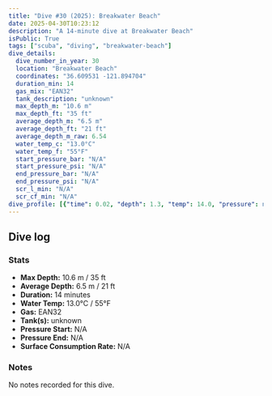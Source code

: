 ```yaml
---
title: "Dive #30 (2025): Breakwater Beach"
date: 2025-04-30T10:23:12
description: "A 14-minute dive at Breakwater Beach"
isPublic: True
tags: ["scuba", "diving", "breakwater-beach"]
dive_details:
  dive_number_in_year: 30
  location: "Breakwater Beach"
  coordinates: "36.609531 -121.894704"
  duration_min: 14
  gas_mix: "EAN32"
  tank_description: "unknown"
  max_depth_m: "10.6 m"
  max_depth_ft: "35 ft"
  average_depth_m: "6.5 m"
  average_depth_ft: "21 ft"
  average_depth_m_raw: 6.54
  water_temp_c: "13.0°C"
  water_temp_f: "55°F"
  start_pressure_bar: "N/A"
  start_pressure_psi: "N/A"
  end_pressure_bar: "N/A"
  end_pressure_psi: "N/A"
  scr_l_min: "N/A"
  scr_cf_min: "N/A"
dive_profile: [{"time": 0.02, "depth": 1.3, "temp": 14.0, "pressure": null}, {"time": 0.02, "depth": 0.0, "temp": 13.0, "pressure": null}, {"time": 0.03, "depth": 1.43, "temp": 14.0, "pressure": null}, {"time": 0.08, "depth": 1.62, "temp": 14.0, "pressure": null}, {"time": 0.1, "depth": 1.76, "temp": 14.0, "pressure": null}, {"time": 0.12, "depth": 1.94, "temp": 14.0, "pressure": null}, {"time": 0.13, "depth": 2.08, "temp": 14.0, "pressure": null}, {"time": 0.15, "depth": 2.2, "temp": 14.0, "pressure": null}, {"time": 0.17, "depth": 2.31, "temp": 14.0, "pressure": null}, {"time": 0.18, "depth": 2.49, "temp": 14.0, "pressure": null}, {"time": 0.2, "depth": 2.69, "temp": 14.0, "pressure": null}, {"time": 0.22, "depth": 2.84, "temp": 14.0, "pressure": null}, {"time": 0.23, "depth": 2.97, "temp": 14.0, "pressure": null}, {"time": 0.25, "depth": 3.07, "temp": 14.0, "pressure": null}, {"time": 0.28, "depth": 3.24, "temp": 14.0, "pressure": null}, {"time": 0.3, "depth": 3.4, "temp": 14.0, "pressure": null}, {"time": 0.32, "depth": 3.58, "temp": 14.0, "pressure": null}, {"time": 0.33, "depth": 3.75, "temp": 14.0, "pressure": null}, {"time": 0.35, "depth": 3.88, "temp": 14.0, "pressure": null}, {"time": 0.38, "depth": 4.09, "temp": 14.0, "pressure": null}, {"time": 0.4, "depth": 4.22, "temp": 14.0, "pressure": null}, {"time": 0.43, "depth": 4.38, "temp": 14.0, "pressure": null}, {"time": 0.47, "depth": 4.57, "temp": 14.0, "pressure": null}, {"time": 0.52, "depth": 4.42, "temp": 14.0, "pressure": null}, {"time": 0.72, "depth": 4.59, "temp": 13.0, "pressure": null}, {"time": 0.75, "depth": 4.69, "temp": 13.0, "pressure": null}, {"time": 0.92, "depth": 4.83, "temp": 13.0, "pressure": null}, {"time": 1.3, "depth": 4.94, "temp": 13.0, "pressure": null}, {"time": 1.37, "depth": 5.08, "temp": 13.0, "pressure": null}, {"time": 1.38, "depth": 5.21, "temp": 13.0, "pressure": null}, {"time": 1.45, "depth": 5.31, "temp": 13.0, "pressure": null}, {"time": 1.52, "depth": 5.44, "temp": 13.0, "pressure": null}, {"time": 1.55, "depth": 5.63, "temp": 13.0, "pressure": null}, {"time": 1.63, "depth": 5.5, "temp": 13.0, "pressure": null}, {"time": 1.7, "depth": 5.65, "temp": 13.0, "pressure": null}, {"time": 1.83, "depth": 5.78, "temp": 13.0, "pressure": null}, {"time": 1.95, "depth": 5.94, "temp": 13.0, "pressure": null}, {"time": 1.98, "depth": 6.06, "temp": 13.0, "pressure": null}, {"time": 2.0, "depth": 6.17, "temp": 13.0, "pressure": null}, {"time": 2.05, "depth": 6.07, "temp": 13.0, "pressure": null}, {"time": 2.12, "depth": 6.26, "temp": 13.0, "pressure": null}, {"time": 2.13, "depth": 6.41, "temp": 13.0, "pressure": null}, {"time": 2.25, "depth": 6.53, "temp": 13.0, "pressure": null}, {"time": 2.35, "depth": 6.64, "temp": 13.0, "pressure": null}, {"time": 2.37, "depth": 6.75, "temp": 13.0, "pressure": null}, {"time": 2.38, "depth": 6.86, "temp": 13.0, "pressure": null}, {"time": 2.5, "depth": 7.02, "temp": 13.0, "pressure": null}, {"time": 2.53, "depth": 7.15, "temp": 13.0, "pressure": null}, {"time": 2.62, "depth": 7.25, "temp": 13.0, "pressure": null}, {"time": 2.63, "depth": 7.15, "temp": 13.0, "pressure": null}, {"time": 2.7, "depth": 7.26, "temp": 13.0, "pressure": null}, {"time": 2.73, "depth": 7.38, "temp": 13.0, "pressure": null}, {"time": 2.78, "depth": 7.54, "temp": 13.0, "pressure": null}, {"time": 2.87, "depth": 7.65, "temp": 13.0, "pressure": null}, {"time": 2.88, "depth": 7.75, "temp": 13.0, "pressure": null}, {"time": 2.92, "depth": 7.9, "temp": 13.0, "pressure": null}, {"time": 3.05, "depth": 8.07, "temp": 13.0, "pressure": null}, {"time": 3.13, "depth": 8.22, "temp": 13.0, "pressure": null}, {"time": 3.27, "depth": 8.38, "temp": 13.0, "pressure": null}, {"time": 3.4, "depth": 8.5, "temp": 13.0, "pressure": null}, {"time": 3.52, "depth": 8.66, "temp": 13.0, "pressure": null}, {"time": 3.55, "depth": 8.81, "temp": 13.0, "pressure": null}, {"time": 3.68, "depth": 9.03, "temp": 13.0, "pressure": null}, {"time": 3.72, "depth": 9.16, "temp": 13.0, "pressure": null}, {"time": 3.75, "depth": 9.01, "temp": 13.0, "pressure": null}, {"time": 3.82, "depth": 9.16, "temp": 13.0, "pressure": null}, {"time": 3.93, "depth": 9.3, "temp": 13.0, "pressure": null}, {"time": 3.97, "depth": 9.44, "temp": 13.0, "pressure": null}, {"time": 4.0, "depth": 9.32, "temp": 13.0, "pressure": null}, {"time": 4.12, "depth": 9.45, "temp": 13.0, "pressure": null}, {"time": 4.18, "depth": 9.3, "temp": 13.0, "pressure": null}, {"time": 4.23, "depth": 9.46, "temp": 13.0, "pressure": null}, {"time": 4.27, "depth": 9.57, "temp": 13.0, "pressure": null}, {"time": 4.3, "depth": 9.4, "temp": 13.0, "pressure": null}, {"time": 4.32, "depth": 9.27, "temp": 13.0, "pressure": null}, {"time": 4.37, "depth": 9.53, "temp": 13.0, "pressure": null}, {"time": 4.38, "depth": 9.69, "temp": 13.0, "pressure": null}, {"time": 4.43, "depth": 9.53, "temp": 13.0, "pressure": null}, {"time": 4.45, "depth": 9.4, "temp": 13.0, "pressure": null}, {"time": 4.47, "depth": 9.29, "temp": 13.0, "pressure": null}, {"time": 4.52, "depth": 9.39, "temp": 13.0, "pressure": null}, {"time": 4.55, "depth": 9.58, "temp": 13.0, "pressure": null}, {"time": 4.62, "depth": 9.45, "temp": 13.0, "pressure": null}, {"time": 4.68, "depth": 9.6, "temp": 13.0, "pressure": null}, {"time": 4.7, "depth": 9.72, "temp": 13.0, "pressure": null}, {"time": 4.75, "depth": 9.83, "temp": 13.0, "pressure": null}, {"time": 4.85, "depth": 10.01, "temp": 13.0, "pressure": null}, {"time": 4.88, "depth": 9.9, "temp": 13.0, "pressure": null}, {"time": 4.9, "depth": 9.79, "temp": 13.0, "pressure": null}, {"time": 4.95, "depth": 9.94, "temp": 13.0, "pressure": null}, {"time": 5.2, "depth": 10.05, "temp": 13.0, "pressure": null}, {"time": 5.25, "depth": 10.15, "temp": 13.0, "pressure": null}, {"time": 5.58, "depth": 10.34, "temp": 13.0, "pressure": null}, {"time": 5.65, "depth": 10.21, "temp": 13.0, "pressure": null}, {"time": 5.67, "depth": 10.1, "temp": 13.0, "pressure": null}, {"time": 5.73, "depth": 10.23, "temp": 13.0, "pressure": null}, {"time": 5.75, "depth": 10.34, "temp": 13.0, "pressure": null}, {"time": 5.8, "depth": 10.46, "temp": 13.0, "pressure": null}, {"time": 5.92, "depth": 10.6, "temp": 13.0, "pressure": null}, {"time": 5.95, "depth": 10.48, "temp": 13.0, "pressure": null}, {"time": 6.0, "depth": 10.36, "temp": 13.0, "pressure": null}, {"time": 6.03, "depth": 10.47, "temp": 13.0, "pressure": null}, {"time": 6.12, "depth": 10.1, "temp": 13.0, "pressure": null}, {"time": 6.13, "depth": 10.27, "temp": 13.0, "pressure": null}, {"time": 6.18, "depth": 10.37, "temp": 13.0, "pressure": null}, {"time": 6.22, "depth": 10.47, "temp": 13.0, "pressure": null}, {"time": 6.4, "depth": 10.37, "temp": 13.0, "pressure": null}, {"time": 6.45, "depth": 10.48, "temp": 13.0, "pressure": null}, {"time": 6.48, "depth": 10.61, "temp": 13.0, "pressure": null}, {"time": 6.53, "depth": 10.38, "temp": 13.0, "pressure": null}, {"time": 6.62, "depth": 10.49, "temp": 13.0, "pressure": null}, {"time": 6.68, "depth": 10.31, "temp": 13.0, "pressure": null}, {"time": 6.72, "depth": 10.12, "temp": 13.0, "pressure": null}, {"time": 6.77, "depth": 10.3, "temp": 13.0, "pressure": null}, {"time": 6.82, "depth": 10.17, "temp": 13.0, "pressure": null}, {"time": 6.85, "depth": 10.03, "temp": 13.0, "pressure": null}, {"time": 6.9, "depth": 10.15, "temp": 13.0, "pressure": null}, {"time": 6.92, "depth": 10.27, "temp": 13.0, "pressure": null}, {"time": 6.98, "depth": 10.11, "temp": 13.0, "pressure": null}, {"time": 7.05, "depth": 10.24, "temp": 13.0, "pressure": null}, {"time": 7.13, "depth": 10.03, "temp": 13.0, "pressure": null}, {"time": 7.23, "depth": 10.18, "temp": 13.0, "pressure": null}, {"time": 7.3, "depth": 10.08, "temp": 13.0, "pressure": null}, {"time": 7.35, "depth": 9.97, "temp": 13.0, "pressure": null}, {"time": 7.38, "depth": 10.14, "temp": 13.0, "pressure": null}, {"time": 7.45, "depth": 10.0, "temp": 13.0, "pressure": null}, {"time": 7.52, "depth": 10.11, "temp": 13.0, "pressure": null}, {"time": 7.55, "depth": 10.23, "temp": 13.0, "pressure": null}, {"time": 7.62, "depth": 10.09, "temp": 13.0, "pressure": null}, {"time": 7.7, "depth": 10.22, "temp": 13.0, "pressure": null}, {"time": 7.73, "depth": 10.09, "temp": 13.0, "pressure": null}, {"time": 7.75, "depth": 9.98, "temp": 13.0, "pressure": null}, {"time": 7.77, "depth": 9.86, "temp": 13.0, "pressure": null}, {"time": 7.83, "depth": 10.07, "temp": 13.0, "pressure": null}, {"time": 7.87, "depth": 10.22, "temp": 13.0, "pressure": null}, {"time": 7.88, "depth": 10.11, "temp": 13.0, "pressure": null}, {"time": 7.97, "depth": 10.32, "temp": 13.0, "pressure": null}, {"time": 7.98, "depth": 10.47, "temp": 13.0, "pressure": null}, {"time": 8.02, "depth": 10.23, "temp": 13.0, "pressure": null}, {"time": 8.03, "depth": 10.1, "temp": 13.0, "pressure": null}, {"time": 8.05, "depth": 10.0, "temp": 13.0, "pressure": null}, {"time": 8.1, "depth": 10.13, "temp": 13.0, "pressure": null}, {"time": 8.15, "depth": 10.03, "temp": 13.0, "pressure": null}, {"time": 8.22, "depth": 10.16, "temp": 13.0, "pressure": null}, {"time": 8.25, "depth": 10.32, "temp": 13.0, "pressure": null}, {"time": 8.33, "depth": 10.22, "temp": 13.0, "pressure": null}, {"time": 8.42, "depth": 10.1, "temp": 13.0, "pressure": null}, {"time": 8.47, "depth": 10.23, "temp": 13.0, "pressure": null}, {"time": 8.52, "depth": 10.03, "temp": 13.0, "pressure": null}, {"time": 8.53, "depth": 9.87, "temp": 13.0, "pressure": null}, {"time": 8.55, "depth": 10.07, "temp": 13.0, "pressure": null}, {"time": 8.57, "depth": 10.2, "temp": 13.0, "pressure": null}, {"time": 8.62, "depth": 9.95, "temp": 13.0, "pressure": null}, {"time": 8.75, "depth": 9.71, "temp": 13.0, "pressure": null}, {"time": 8.78, "depth": 9.58, "temp": 13.0, "pressure": null}, {"time": 8.82, "depth": 9.68, "temp": 13.0, "pressure": null}, {"time": 8.87, "depth": 9.52, "temp": 13.0, "pressure": null}, {"time": 8.88, "depth": 9.35, "temp": 13.0, "pressure": null}, {"time": 8.9, "depth": 9.25, "temp": 13.0, "pressure": null}, {"time": 9.0, "depth": 9.08, "temp": 13.0, "pressure": null}, {"time": 9.03, "depth": 8.96, "temp": 13.0, "pressure": null}, {"time": 9.07, "depth": 8.81, "temp": 13.0, "pressure": null}, {"time": 9.15, "depth": 8.94, "temp": 13.0, "pressure": null}, {"time": 9.28, "depth": 8.69, "temp": 13.0, "pressure": null}, {"time": 9.3, "depth": 8.56, "temp": 13.0, "pressure": null}, {"time": 9.32, "depth": 8.46, "temp": 13.0, "pressure": null}, {"time": 9.37, "depth": 8.63, "temp": 13.0, "pressure": null}, {"time": 9.38, "depth": 8.79, "temp": 13.0, "pressure": null}, {"time": 9.52, "depth": 8.65, "temp": 13.0, "pressure": null}, {"time": 9.55, "depth": 8.52, "temp": 13.0, "pressure": null}, {"time": 9.57, "depth": 8.37, "temp": 13.0, "pressure": null}, {"time": 9.6, "depth": 8.2, "temp": 13.0, "pressure": null}, {"time": 9.7, "depth": 8.05, "temp": 13.0, "pressure": null}, {"time": 9.82, "depth": 7.92, "temp": 13.0, "pressure": null}, {"time": 9.85, "depth": 7.79, "temp": 13.0, "pressure": null}, {"time": 10.0, "depth": 7.68, "temp": 13.0, "pressure": null}, {"time": 10.03, "depth": 7.51, "temp": 13.0, "pressure": null}, {"time": 10.07, "depth": 7.37, "temp": 13.0, "pressure": null}, {"time": 10.12, "depth": 7.21, "temp": 13.0, "pressure": null}, {"time": 10.15, "depth": 6.91, "temp": 13.0, "pressure": null}, {"time": 10.17, "depth": 6.76, "temp": 13.0, "pressure": null}, {"time": 10.23, "depth": 6.61, "temp": 13.0, "pressure": null}, {"time": 10.25, "depth": 6.42, "temp": 13.0, "pressure": null}, {"time": 10.27, "depth": 6.24, "temp": 13.0, "pressure": null}, {"time": 10.28, "depth": 6.06, "temp": 13.0, "pressure": null}, {"time": 10.3, "depth": 5.91, "temp": 13.0, "pressure": null}, {"time": 10.37, "depth": 6.07, "temp": 13.0, "pressure": null}, {"time": 10.43, "depth": 5.92, "temp": 13.0, "pressure": null}, {"time": 10.48, "depth": 5.69, "temp": 13.0, "pressure": null}, {"time": 10.52, "depth": 5.58, "temp": 13.0, "pressure": null}, {"time": 10.57, "depth": 5.81, "temp": 13.0, "pressure": null}, {"time": 10.6, "depth": 5.98, "temp": 13.0, "pressure": null}, {"time": 10.82, "depth": 5.83, "temp": 13.0, "pressure": null}, {"time": 10.97, "depth": 5.71, "temp": 13.0, "pressure": null}, {"time": 11.02, "depth": 5.88, "temp": 13.0, "pressure": null}, {"time": 11.05, "depth": 6.01, "temp": 13.0, "pressure": null}, {"time": 11.07, "depth": 6.13, "temp": 13.0, "pressure": null}, {"time": 11.1, "depth": 6.24, "temp": 13.0, "pressure": null}, {"time": 11.13, "depth": 6.13, "temp": 13.0, "pressure": null}, {"time": 11.18, "depth": 6.01, "temp": 13.0, "pressure": null}, {"time": 11.3, "depth": 6.12, "temp": 13.0, "pressure": null}, {"time": 11.37, "depth": 6.28, "temp": 13.0, "pressure": null}, {"time": 11.45, "depth": 6.17, "temp": 13.0, "pressure": null}, {"time": 11.57, "depth": 5.96, "temp": 13.0, "pressure": null}, {"time": 11.6, "depth": 5.81, "temp": 13.0, "pressure": null}, {"time": 11.63, "depth": 5.96, "temp": 13.0, "pressure": null}, {"time": 11.72, "depth": 5.76, "temp": 13.0, "pressure": null}, {"time": 11.73, "depth": 5.62, "temp": 13.0, "pressure": null}, {"time": 11.75, "depth": 5.47, "temp": 13.0, "pressure": null}, {"time": 11.77, "depth": 5.21, "temp": 13.0, "pressure": null}, {"time": 11.8, "depth": 5.1, "temp": 13.0, "pressure": null}, {"time": 11.83, "depth": 5.23, "temp": 13.0, "pressure": null}, {"time": 11.87, "depth": 5.03, "temp": 13.0, "pressure": null}, {"time": 11.9, "depth": 4.88, "temp": 13.0, "pressure": null}, {"time": 11.93, "depth": 4.74, "temp": 13.0, "pressure": null}, {"time": 11.98, "depth": 4.62, "temp": 13.0, "pressure": null}, {"time": 12.03, "depth": 4.52, "temp": 13.0, "pressure": null}, {"time": 12.05, "depth": 4.35, "temp": 13.0, "pressure": null}, {"time": 12.07, "depth": 4.19, "temp": 13.0, "pressure": null}, {"time": 12.1, "depth": 4.08, "temp": 13.0, "pressure": null}, {"time": 12.13, "depth": 4.22, "temp": 13.0, "pressure": null}, {"time": 12.2, "depth": 4.09, "temp": 13.0, "pressure": null}, {"time": 12.22, "depth": 3.94, "temp": 13.0, "pressure": null}, {"time": 12.23, "depth": 3.83, "temp": 13.0, "pressure": null}, {"time": 12.27, "depth": 3.72, "temp": 13.0, "pressure": null}, {"time": 12.3, "depth": 3.5, "temp": 13.0, "pressure": null}, {"time": 12.33, "depth": 3.35, "temp": 13.0, "pressure": null}, {"time": 12.4, "depth": 3.47, "temp": 13.0, "pressure": null}, {"time": 12.43, "depth": 3.31, "temp": 13.0, "pressure": null}, {"time": 12.53, "depth": 3.07, "temp": 13.0, "pressure": null}, {"time": 12.57, "depth": 2.93, "temp": 13.0, "pressure": null}, {"time": 12.72, "depth": 2.83, "temp": 13.0, "pressure": null}, {"time": 12.75, "depth": 2.72, "temp": 13.0, "pressure": null}, {"time": 12.77, "depth": 2.61, "temp": 13.0, "pressure": null}, {"time": 12.78, "depth": 2.5, "temp": 13.0, "pressure": null}, {"time": 12.8, "depth": 2.67, "temp": 13.0, "pressure": null}, {"time": 12.82, "depth": 2.82, "temp": 13.0, "pressure": null}, {"time": 12.83, "depth": 3.02, "temp": 13.0, "pressure": null}, {"time": 12.9, "depth": 2.9, "temp": 13.0, "pressure": null}, {"time": 13.03, "depth": 3.02, "temp": 13.0, "pressure": null}, {"time": 13.05, "depth": 3.12, "temp": 13.0, "pressure": null}, {"time": 13.27, "depth": 3.0, "temp": 13.0, "pressure": null}, {"time": 13.32, "depth": 3.12, "temp": 13.0, "pressure": null}, {"time": 13.35, "depth": 3.25, "temp": 13.0, "pressure": null}, {"time": 13.43, "depth": 3.12, "temp": 13.0, "pressure": null}, {"time": 13.53, "depth": 2.87, "temp": 13.0, "pressure": null}, {"time": 13.55, "depth": 3.01, "temp": 13.0, "pressure": null}, {"time": 13.63, "depth": 2.85, "temp": 13.0, "pressure": null}, {"time": 13.67, "depth": 2.71, "temp": 13.0, "pressure": null}, {"time": 13.7, "depth": 2.51, "temp": 13.0, "pressure": null}, {"time": 13.72, "depth": 2.41, "temp": 13.0, "pressure": null}, {"time": 13.75, "depth": 2.15, "temp": 13.0, "pressure": null}, {"time": 13.88, "depth": 2.02, "temp": 13.0, "pressure": null}, {"time": 13.92, "depth": 1.91, "temp": 13.0, "pressure": null}, {"time": 13.93, "depth": 1.78, "temp": 13.0, "pressure": null}, {"time": 13.95, "depth": 1.63, "temp": 13.0, "pressure": null}, {"time": 13.98, "depth": 1.41, "temp": 13.0, "pressure": null}]
---
```



## Dive log

<DiveChart frontmatter={frontmatter} />

### Stats
- **Max Depth:** 10.6 m / 35 ft
- **Average Depth:** 6.5 m / 21 ft
- **Duration:** 14 minutes
- **Water Temp:** 13.0°C / 55°F
- **Gas:** EAN32
- **Tank(s):** unknown
- **Pressure Start:** N/A
- **Pressure End:** N/A
- **Surface Consumption Rate:** N/A

### Notes
No notes recorded for this dive.
